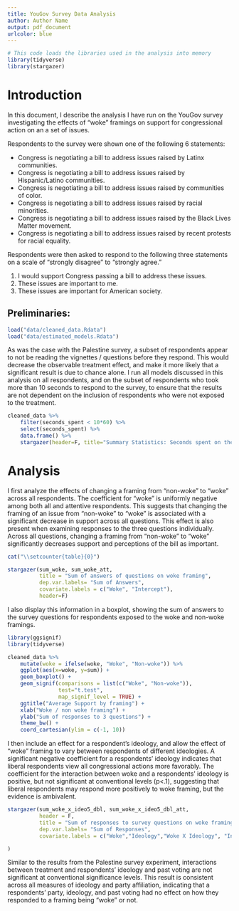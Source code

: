 ```yaml
---
title: YouGov Survey Data Analysis
author: Author Name
output: pdf_document
urlcolor: blue
---
```


```r
# This code loads the libraries used in the analysis into memory
library(tidyverse)
library(stargazer)
```

# Introduction

In this document, I describe the analysis I have run on the YouGov survey
investigating the effects of "woke" framings on support for congressional action on an a set of issues.

Respondents to the survey were shown one of the following 6 statements:

* Congress is negotiating a bill to address issues raised by Latinx communities.
* Congress is negotiating a bill to address issues raised by Hispanic/Latino communities.
* Congress is negotiating a bill to address issues raised by communities of color.
* Congress is negotiating a bill to address issues raised by racial minorities.
* Congress is negotiating a bill to address issues raised by the Black Lives Matter movement.
* Congress is negotiating a bill to address issues raised by recent protests for racial equality.

Respondents were then asked to respond to the following three statements on a scale of "strongly disagree" to "strongly agree."

1. I would support Congress passing a bill to address these issues.
2. These issues are important to me.
3. These issues are important for American society.


## Preliminaries:

```r
load("data/cleaned_data.Rdata")
load("data/estimated_models.Rdata")
```

As was the case with the Palestine survey, a subset of respondents appear to
not be reading the vignettes / questions before they respond. This would
decrease the observable treatment effect, and make it more likely that a
significant result is due to chance alone. I run all models discussed in this
analysis on all respondents, and on the subset of respondents who took more
than 10 seconds to respond to the survey, to ensure that the results are not
dependent on the inclusion of respondents who were not exposed to the
treatment.

```r


cleaned_data %>%
    filter(seconds_spent < 10*60) %>%
    select(seconds_spent) %>%
    data.frame() %>%
    stargazer(header=F, title="Summary Statistics: Seconds spent on the survey")
```



# Analysis

I first analyze the effects of changing a framing from "non-woke" to "woke"
across all respondents. The coefficient for "woke" is uniformly negative among
both all and attentive respondents. This suggests that changing the framing of
an issue from "non-woke" to "woke" is associated with a significant decrease in
support across all questions. This effect is also present when examining
responses to the three questions individually. Across all questions, changing a
framing from "non-woke" to "woke" significantly decreases support and
perceptions of the bill as important.

```r
cat("\\setcounter{table}{0}")

stargazer(sum_woke, sum_woke_att,
          title = "Sum of answers of questions on woke framing",
          dep.var.labels= "Sum of Answers",
          covariate.labels = c("Woke", "Intercept"),
          header=F)
```

I also display this information in a boxplot, showing the sum of answers to the
survey questions for respondents exposed to the woke and non-woke framings.

```r

library(ggsignif)
library(tidyverse)

cleaned_data %>%
    mutate(woke = ifelse(woke, "Woke", "Non-woke")) %>%
    ggplot(aes(x=woke, y=sum)) +
    geom_boxplot() +
    geom_signif(comparisons = list(c("Woke", "Non-woke")),
                test="t.test",
                map_signif_level = TRUE) +
    ggtitle("Average Support by framing") +
    xlab("Woke / non woke framing") +
    ylab("Sum of responses to 3 questions") +
    theme_bw() +
    coord_cartesian(ylim = c(-1, 10))

```

I then include an effect for a respondent's ideology, and allow the effect of
"woke" framing to vary between respondents of different ideologies. A
significant negative coefficient for a respondents' ideology indicates that
liberal respondents view all congressional actions more favorably. The
coefficient for the interaction between woke and a respondents' ideology is
positive, but not significant at conventional levels (p<.1), suggesting that
liberal respondents may respond more positively to woke framing, but the
evidence is ambivalent.

```r


stargazer(sum_woke_x_ideo5_dbl, sum_woke_x_ideo5_dbl_att,
          header = F,
          title = "Sum of responses to survey questions on woke framing",
          dep.var.labels= "Sum of Responses",
          covariate.labels = c("Woke","Ideology","Woke X Ideology", "Intercept")

)
```

Similar to the results from the Palestine survey experiment, interactions
between treatment and respondents' ideology and past voting are not significant
at conventional significance levels. This result is consistent across all
measures of ideology and party affiliation, indicating that a respondents'
party, ideology, and past voting had no effect on how they responded to a
framing being "woke" or not.

